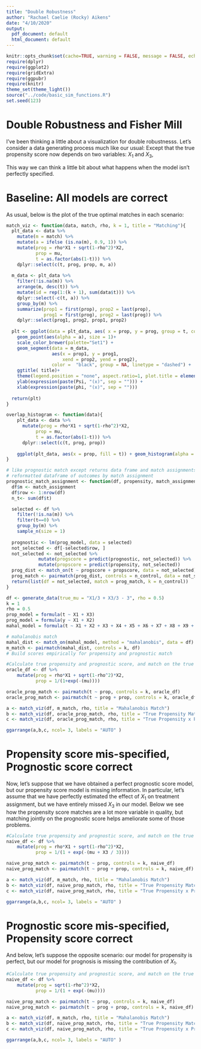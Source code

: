 ```yaml
---
title: "Double Robustness"
author: "Rachael Caelie (Rocky) Aikens"
date: "4/10/2020"
output:
  pdf_document: default
  html_document: default
---
```


```r
knitr::opts_chunk$set(cache=TRUE, warning = FALSE, message = FALSE, echo = FALSE, fig.align = "center", fig.height = 4)
require(dplyr)
require(ggplot2)
require(gridExtra)
require(ggpubr)
require(knitr)
theme_set(theme_light())
source("../code/basic_sim_functions.R")
set.seed(123)
```


# Double Robustness and Fisher Mill

I've been thinking a little about a visualization for double robustnesss.  Let's consider a data generating process much like our usual:
\begin{align*}
    X_i &\sim_{iid} \text{Normal}(0,I_p),\\
    T_i &\sim_{iid} \text{Bernoulli}\left(\frac{1}{1+\exp(-\phi(X_i))}\right),\\
    Y_i &=\tau T_i + \Psi(X_i) + \epsilon_i,\\
    \epsilon_i &\sim_{iid} N(0,\sigma^2),
\end{align*}
Except that the true propensity score now depends on two variables: $X_1$ and $X_3$,
\begin{align*}
    \phi(X_i) &= X_{i1}/3 + X_{i3}-c,\\
    \Psi(X_i) &=\rho X_{i1} + \sqrt{(1-\rho^2)}X_{i2},
\end{align*}

This way we can think a little bit about what happens when the model isn't perfectly specified.

# Baseline: All models are correct

As usual, below is the plot of the true optimal matches in each scenario:

```r
match_viz <- function(data, match, rho, k = 1, title = "Matching"){
  plt_data <- data %>% 
    mutate(m = match) %>%
    mutate(a = ifelse (is.na(m), 0.9, 1)) %>% 
    mutate(prog = rho*X1 + sqrt(1-rho^2)*X2, 
           prop = mu,
           t = as.factor(abs(1-t))) %>%
    dplyr::select(c(t, prog, prop, m, a))
  
  m_data <- plt_data %>% 
    filter(!is.na(m)) %>%
    arrange(m, desc(t)) %>% 
    mutate(id = rep(1:(k + 1), sum(data$t))) %>%
    dplyr::select(-c(t, a)) %>%
    group_by(m) %>%
    summarize(prop1 = first(prop), prop2 = last(prop),
              prog1 = first(prog), prog2 = last(prog)) %>%
    dplyr::select(prog1, prog2, prop1, prop2)
  
  plt <- ggplot(data = plt_data, aes( x = prop, y = prog, group = t, color = t)) + 
    geom_point(aes(alpha = a), size = 1)+
    scale_color_brewer(palette="Set1") +
    geom_segment(data = m_data, 
                 aes(x = prop1, y = prog1,
                     xend = prop2, yend = prog2),
                 color =  "black", group = NA, linetype = "dashed") +
    ggtitle( title)+
    theme(legend.position = "none", aspect.ratio=1, plot.title = element_text(hjust = 0.5, size = 9))+
    ylab(expression(paste(Psi, "(x)", sep = ""))) +
    xlab(expression(paste(phi, "(x)", sep = "")))
  
  return(plt)
}

overlap_histogram <- function(data){
    plt_data <- data %>% 
      mutate(prog = rho*X1 + sqrt(1-rho^2)*X2, 
           prop = mu,
           t = as.factor(abs(1-t))) %>%
      dplyr::select(c(t, prog, prop))
    
    ggplot(plt_data, aes(x = prop, fill = t)) + geom_histogram(alpha = 0.4, position = "identity")
}

# like prognostic match except returns data frame and match assignments, not just the
# reformatted dataframe of outcomes by match assignment
prognostic_match_assignment <- function(df, propensity, match_assignment, prog_model, n_control) {
  df$m <- match_assignment
  df$row <- 1:nrow(df)
  n_t<- sum(df$t)

  selected <- df %>% 
    filter(!is.na(m)) %>%
    filter(t==0) %>%
    group_by(m) %>%
    sample_n(size = 1)
  
  prognostic <- lm(prog_model, data = selected)
  not_selected <- df[-selected$row, ]
  not_selected <- not_selected %>% 
			mutate(progscore = predict(prognostic, not_selected)) %>%
			mutate(propscore = predict(propensity, not_selected))
  prog_dist <- match_on(t ~ progscore + propscore, data = not_selected)
  prog_match <- pairmatch(prog_dist, controls = n_control, data = not_selected) 
  return(list(df = not_selected, match = prog_match, k = n_control))
}
```

```r
df <- generate_data(true_mu = "X1/3 + X3/3 - 3", rho = 0.5)
k = 1
rho = 0.5
prop_model = formula(t ~ X1 + X3)
prog_model = formula(y ~ X1 + X2)
mahal_model = formula(t ~ X1 + X2 + X3 + X4 + X5 + X6 + X7 + X8 + X9 + X10)

# mahalanobis match
mahal_dist <- match_on(mahal_model, method = "mahalanobis", data = df)
m_match <- pairmatch(mahal_dist, controls = k, df)
# Build scores empirically for propensity and prognostic match
```


```r
#Calculate true propensity and prognostic score, and match on the true score
oracle_df <- df %>% 
    mutate(prog = rho*X1 + sqrt(1-rho^2)*X2, 
           prop = 1/(1+exp(-(mu))))

oracle_prop_match <- pairmatch(t ~ prop, controls = k, oracle_df)
oracle_prog_match <- pairmatch(t ~ prog + prop, controls = k, oracle_df)
```

```r
a <- match_viz(df, m_match, rho, title = "Mahalanobis Match")
b <- match_viz(df, oracle_prop_match, rho, title = "True Propensity Match")
c <- match_viz(df, oracle_prog_match, rho, title = "True Propensity x Prognosis Match")

ggarrange(a,b,c, ncol= 3, labels = "AUTO" )
```

\pagebreak

# Propensity score mis-specified, Prognostic score correct

Now, let's suppose that we have obtained a perfect prognostic score model, but our propensity score model is missing information.  In particular, let's assume that we have perfectly estimated the effect of $X_1$ on treatment assignment, but we have entirely missed $X_3$ in our model.  Below we see how the propensity score matches are a lot more variable in quality, but matching jointly on the prognostic score helps ameliorate some of those problems.

```r
#Calculate true propensity and prognostic score, and match on the true score
naive_df <- df %>% 
    mutate(prog = rho*X1 + sqrt(1-rho^2)*X2, 
           prop = 1/(1 + exp(-(mu + X3 / 3))))

naive_prop_match <- pairmatch(t ~ prop, controls = k, naive_df)
naive_prog_match <- pairmatch(t ~ prog + prop, controls = k, naive_df)
```

```r
a <- match_viz(df, m_match, rho, title = "Mahalanobis Match")
b <- match_viz(df, naive_prop_match, rho, title = "True Propensity Match")
c <- match_viz(df, naive_prog_match, rho, title = "True Propensity x Prognosis Match")

ggarrange(a,b,c, ncol= 3, labels = "AUTO" )
```

# Prognostic score mis-specified, Propensity score correct

And below, let's suppose the opposite scenario: our model for propensity is perfect, but our model for prognosis is missing the contribution of $X_1$.

```r
#Calculate true propensity and prognostic score, and match on the true score
naive_df <- df %>% 
    mutate(prog = sqrt(1-rho^2)*X2, 
           prop = 1/(1 + exp(-(mu))))

naive_prop_match <- pairmatch(t ~ prop, controls = k, naive_df)
naive_prog_match <- pairmatch(t ~ prog + prop, controls = k, naive_df)
```

```r
a <- match_viz(df, m_match, rho, title = "Mahalanobis Match")
b <- match_viz(df, naive_prop_match, rho, title = "True Propensity Match")
c <- match_viz(df, naive_prog_match, rho, title = "True Propensity x Prognosis Match")

ggarrange(a,b,c, ncol= 3, labels = "AUTO" )
```